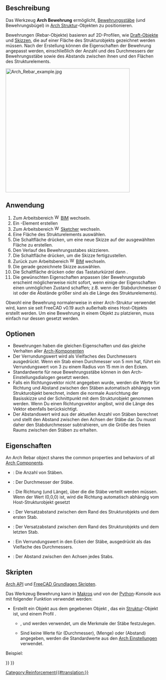 <languages/>

{{Docnav/de
|[[Arch_Equipment/de|Ausstattung]]
|[[Reinforcement_StraightRebar/de|GeradlinigeBewehrung]]
|[[BIM_Workbench/de|BIM]]
|IconL=Arch_Equipment.svg
|IconR=Reinforcement_StraightRebar.svg
|IconC=Workbench_BIM.svg
}}

{{Docnav/de
|
|[[Reinforcement_StraightRebar/de|GeradlinigeBewehrung]]
|[[Reinforcement_Workbench/de|Reinforcement]]
|IconL=
|IconR=Reinforcement_StraightRebar.svg
|IconC=Reinforcement_Workbench.svg
}}

{{VeryImportantMessage|DIESER BEFEHL IST BESTANDTEIL DES INTEGRIERTEN ARBEITSBEREICHS [[BIM_Workbench/de|BIM]] IN V1.0<br>
Diese Seite wurde für diese Version aktualisiert.}}

{{GuiCommand/de
|Name=Arch Rebar
|Name/de=Arch Bewehrung
|MenuLocation=3D/BIM → Bewehrungswerkzeuge → Benutzerdefinierte Bewehrung
|Workbenches=[[BIM_Workbench/de|BIM]], [[Reinforcement_Workbench/de|Reinforcement]]
|Shortcut={{KEY|R}} {{KEY|B}}
|SeeAlso=
}}

<span id="Description"></span>
==Beschreibung==

Das Werkzeug '''Arch Bewehrung''' ermöglicht, [https://de.wikipedia.org/wiki/Bewehrungsstahl Bewehrungsstäbe] (und Bewehrungsbügel) in [[Arch_Structure/de|Arch Struktur]]-Objekten zu positionieren.

Bewehrungen (Rebar-Objekte) basieren auf 2D-Profilen, wie [[Draft_Workbench/de|Draft-Objekte]] und [[Sketcher_Workbench/de|Skizzen]], die auf einer Fläche des Strukturobjekts gezeichnet werden müssen. Nach der Erstellung können die Eigenschaften der Bewehrung angepasst werden, einschließlich der Anzahl und des Durchmessers der Bewehrungsstäbe sowie des Abstands zwischen ihnen und den Flächen des Strukturelements.

[[Image:Arch Rebar example.jpg|400px]]
{{Caption|Strukturobjekt mit zwei auf seinen Flächen gezeichneten Skizzen, die dann in zwei Sätze von Bewehrungsobjekten umgewandelt werden}}

<span id="Usage"></span>
==Anwendung==

# Zum Arbeitsbereich [[Image:Workbench_BIM.svg|16px]] [[BIM_Workbench/de|BIM]] wechseln.
# Ein {{Button|[[Image:Arch_Structure.svg|16px]] [[Arch_Structure/de|Arch Struktur]]}}-Element erstellen
# Zum Arbeitsbereich [[Image:Workbench_Sketcher.svg|16px]] [[Sketcher_Workbench/de|Sketcher]] wechseln.
# Eine Fläche des Strukturelements auswählen.
# Die Schaltfläche {{Button|[[Image:Sketcher_NewSketch.png|16px]] [[Sketcher_NewSketch/de|Skizze erstellen]]}} drücken, um eine neue Skizze auf der ausgewählten Fläche zu erstellen.
# Den Verlauf des Bewehrungsstabes skizzieren.
# Die Schaltfläche {{Button|[[Image:Sketcher_LeaveSketch.png|16px]] [[Sketcher_LeaveSketch/de|Skizze verlassen]]}} drücken, um die Skizze fertigzustellen.
# Zurück zum Arbeitsbereich [[Image:Workbench_BIM.svg|16px]] [[BIM_Workbench/de|BIM]] wechseln.
# Die gerade gezeichnete Skizze auswählen.
# Die Schaltfläche {{Button|[[Image:Arch_Rebar.svg|16px]] [[Arch_Rebar/de|Benutzerdefinierte Bewehrung]]}} drücken oder das Tastaturkürzel {{KEY|R}} dann {{KEY|B}}.
# Die gewünschten Eigenschaften anpassen (der Bewehrungsstab erscheint möglicherweise nicht sofort, wenn einige der Eigenschaften einen unmöglichen Zustand schaffen; z.B. wenn der Stabdurchmesser 0 ist oder die Abstände größer sind als die Länge des Strukturelements).

Obwohl eine Bewehrung normalerweise in einer Arch-Struktur verwendet wird, kann sie seit FreeCAD v0.19 auch außerhalb eines Host-Objekts erstellt werden. Um eine Bewehrung in einem Objekt zu platzieren, muss einfach nur dessen {{PropertyData/de|Host}} gesetzt werden.

<span id="Options"></span>
==Optionen==

<div class="mw-translate-fuzzy">
* Bewehrungen haben die gleichen Eigenschaften und das gleiche Verhalten aller [[Arch Component/de|Arch-Komponenten]]
* Der Verrundungswert wird als Vielfaches des Durchmessers ausgedrückt. Wenn ein Stab einen Durchmesser von 5 mm hat, führt ein Verrundungswert von 3 zu einem Radius von 15 mm in den Ecken.
* Standardwerte für neue Bewehrungsstäbe können in den Arch-Einstellungsdialogen gesetzt werden.
* Falls ein Richtungsvektor nicht angegeben wurde, werden die Werte für Richtung und Abstand zwischen den Stäben automatisch abhängig vom Strukturobjekt berechnet, indem die normale Ausrichtung der Basisskizze und der Schnittpunkt mit dem Strukturobjekt genommen werden. Wenn Du einen Richtungsvektor angibst, wird die Länge des Vektor ebenfalls berücksichtigt.
* Der Abstandswert wird aus der aktuellen Anzahl von Stäben berechnet und stellt den Abstand zwischen den Achsen der Stäbe dar. Du musst daher den Stabdurchmesser subtrahieren, um die Größe des freien Raums zwischen den Stäben zu erhalten.
</div>

<span id="Properties"></span>
==Eigenschaften==

An Arch Rebar object shares the common properties and behaviors of all [[Arch_Component|Arch Components]].

* {{PropertyData/de|Anzahl}}: Die Anzahl von Stäben.
* {{PropertyData/de|Durchmesser}}: Der Durchmesser der Stäbe.
* {{PropertyData/de|Richtung}}: Die Richtung (und Länge), über die die Stäbe verteilt werden müssen. Wenn der Wert (0,0,0) ist, wird die Richtung automatisch abhängig vom Host-Strukturobjekt gesetzt
* {{PropertyData/de|Versatzbeginn}}: Der Versatzabstand zwischen dem Rand des Strukturobjekts und dem ersten Stab.
* {{PropertyData/de|Versatzende}}: Der Versatzabstand zwischen dem Rand des Strukturobjekts und dem letzten Stab.
* {{PropertyData/de|Verrundung}}: Ein Verrundungswert in den Ecken der Stäbe, ausgedrückt als das Vielfache des Durchmessers.
* {{PropertyData/de|Leerraum}}: Der Abstand zwischen den Achsen jedes Stabs.

<span id="Scripting"></span>
==Skripten==

{{Emphasis|Siehe auch:}} [[Arch_API/de|Arch API]] und [[FreeCAD_Scripting_Basics/de|FreeCAD Grundlagen Skripten]].

Das Werkzeug Bewehrung kann in [[Macros/de|Makros]] und von der [[Python/de|Python]]-Konsole aus mit folgender Funktion verwendet werden:

{{Code|code=
Rebar = makeRebar(baseobj=None, sketch=None, diameter=None, amount=1, offset=None, name="Rebar")
}}

* Erstellt ein Objekt {{incode|Rebar}} aus dem gegebenen Objekt {{incode|baseobj}}, das ein [[Arch_Structure/de|Struktur]]-Objekt ist, und einem Profil {{incode|sketch}}.
** {{incode|diameter}}, {{incode|amount}} und {{incode|offset}} werden verwendet, um die Merkmale der Stäbe festzulegen.
** Sind keine Werte für {{incode|diameter}} (Durchmesser), {{incode|amount}} (Menge) oder {{incode|offset}} (Abstand) angegeben, werden die Standardwerte aus den [[Arch Preferences/de|Arch Einstellungen]] verwendet.

Beispiel:

{{Code|code=
import FreeCAD, Arch, Part

Structure = Arch.makeStructure(None, length=1000, width=1000, height=3000)
Structure.ViewObject.Transparency = 80
FreeCAD.ActiveDocument.recompute()

p1 = FreeCAD.Vector(-400, 400, 0)
p2 = FreeCAD.Vector(400, 400, 0)
Sketch = FreeCAD.ActiveDocument.addObject('Sketcher::SketchObject', 'Sketch')
Sketch.MapMode = "FlatFace"
Sketch.Support = [(Structure, "Face6")]
Sketch.addGeometry(Part.LineSegment(p1, p2))
FreeCAD.ActiveDocument.recompute()

Rebar = Arch.makeRebar(Structure, Sketch, diameter=80, amount=7, offset=50)
Rebar.OffsetStart = 100
Rebar.OffsetEnd = 100
FreeCAD.ActiveDocument.recompute()
}}


{{Docnav/de
|
|[[Reinforcement_StraightRebar/de|GeradlinigeBewehrung]]
|[[Reinforcement_Workbench/de|Reinforcement]]
|IconL=
|IconR=Reinforcement_StraightRebar.svg
|IconC=Reinforcement_Workbench.svg
}}

{{Docnav/de
|[[Arch_Equipment/de|Ausstattung]]
|[[Reinforcement_StraightRebar/de|GeradlinigeBewehrung]]
|[[BIM_Workbench/de|BIM]]
|IconL=Arch_Equipment.svg
|IconR=Reinforcement_StraightRebar.svg
|IconC=Workbench_BIM.svg
}}

[[Category:Reinforcement{{#translation:}}]]
{{BIM_Tools_navi{{#translation:}}}}
{{Userdocnavi{{#translation:}}}}